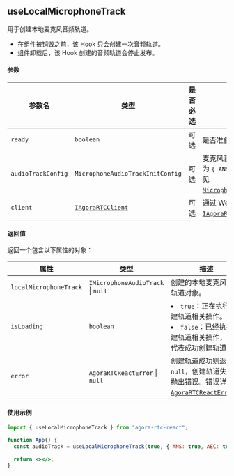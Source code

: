 ## useLocalMicrophoneTrack

用于创建本地麦克风音频轨道。

- 在组件被销毁之前，该 Hook 只会创建一次音频轨道。
- 组件卸载后，该 Hook 创建的音频轨道会停止发布。

#### 参数

| 参数名             | 类型                                                                                                                                     | 是否必选 | 描述                                                                                                                                                                                                                                         |
| ------------------ | ---------------------------------------------------------------------------------------------------------------------------------------- | -------- | -------------------------------------------------------------------------------------------------------------------------------------------------------------------------------------------------------------------------------------------- |
| `ready`            | `boolean`                                                                                                                                | 可选     | 是否准备好创建轨道，默认为 `true`。                                                                                                                                                                                                          |
| `audioTrackConfig` | `MicrophoneAudioTrackInitConfig`                                                                                                         | 可选     | 麦克风音频轨道的初始化配置，默认为 `{ ANS: true, AEC: true }`。详见 [`MicrophoneAudioTrackInitConfig`](https://docportal.shengwang.cn/cn/live-streaming-premium-4.x/API%20Reference/web_ng/interfaces/microphoneaudiotrackinitconfig.html)。 |
| `client`           | [`IAgoraRTCClient`](https://docportal.shengwang.cn/cn/live-streaming-premium-4.x/API%20Reference/web_ng/interfaces/iagorartcclient.html) | 可选     | 通过 Web SDK 的 [`IAgoraRTC.createClient`](https://docportal.shengwang.cn/cn/video-call-4.x/API%20Reference/web_ng/interfaces/iagorartc.html#createclient) 创建。                                                                            |

#### 返回值

返回一个包含以下属性的对象：

| 属性                   | 类型                                          | 描述                                                                                                                                                                     |
| ---------------------- | --------------------------------------------- | ------------------------------------------------------------------------------------------------------------------------------------------------------------------------ |
| `localMicrophoneTrack` | `IMicrophoneAudioTrack` &VerticalLine; `null` | 创建的本地麦克风音频轨道对象。                                                                                                                                           |
| `isLoading`            | `boolean`                                     | <li>`true`：正在执行创建轨道相关操作。</li><li>`false`：已经执行创建轨道相关操作，但不代表成功创建轨道。</li>                                                            |
| `error`                | `AgoraRTCReactError` &VerticalLine; `null`    | 创建轨道成功则返回 `null`，创建轨道失败则抛出错误。错误详见 [`AgoraRTCReactError`](https://doc.shengwang.cn/api-ref/rtc/react/react-sdk/data-types#agorartcreacterror)。 |

#### 使用示例

```jsx
import { useLocalMicrophoneTrack } from "agora-rtc-react";

function App() {
  const audioTrack = useLocalMicrophoneTrack(true, { ANS: true, AEC: true });

  return <></>;
}
```
